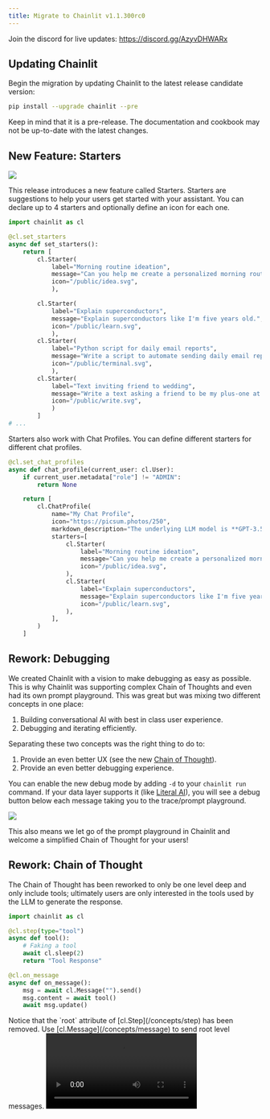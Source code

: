 ```yaml
---
title: Migrate to Chainlit v1.1.300rc0
---
```


<Note>Join the discord for live updates: https://discord.gg/AzyvDHWARx</Note>

## Updating Chainlit

Begin the migration by updating Chainlit to the latest release candidate version:

```bash
pip install --upgrade chainlit --pre
```

<Warning>
  Keep in mind that it is a pre-release. The documentation and cookbook may not
  be up-to-date with the latest changes.
</Warning>

## New Feature: Starters

<Frame caption="Starters example">
  <img src="/images/starters.gif" />
</Frame>

This release introduces a new feature called Starters. Starters are suggestions to help your users get started with your assistant.
You can declare up to 4 starters and optionally define an icon for each one.

```python starters.py
import chainlit as cl

@cl.set_starters
async def set_starters():
    return [
        cl.Starter(
            label="Morning routine ideation",
            message="Can you help me create a personalized morning routine that would help increase my productivity throughout the day? Start by asking me about my current habits and what activities energize me in the morning.",
            icon="/public/idea.svg",
            ),

        cl.Starter(
            label="Explain superconductors",
            message="Explain superconductors like I'm five years old.",
            icon="/public/learn.svg",
            ),
        cl.Starter(
            label="Python script for daily email reports",
            message="Write a script to automate sending daily email reports in Python, and walk me through how I would set it up.",
            icon="/public/terminal.svg",
            ),
        cl.Starter(
            label="Text inviting friend to wedding",
            message="Write a text asking a friend to be my plus-one at a wedding next month. I want to keep it super short and casual, and offer an out.",
            icon="/public/write.svg",
            )
        ]
# ...
```

Starters also work with Chat Profiles. You can define different starters for different chat profiles.

```python starters_with_chat_profiles.py
@cl.set_chat_profiles
async def chat_profile(current_user: cl.User):
    if current_user.metadata["role"] != "ADMIN":
        return None

    return [
        cl.ChatProfile(
            name="My Chat Profile",
            icon="https://picsum.photos/250",
            markdown_description="The underlying LLM model is **GPT-3.5**, a *175B parameter model* trained on 410GB of text data.",
            starters=[
                cl.Starter(
                    label="Morning routine ideation",
                    message="Can you help me create a personalized morning routine that would help increase my productivity throughout the day? Start by asking me about my current habits and what activities energize me in the morning.",
                    icon="/public/idea.svg",
                ),
                cl.Starter(
                    label="Explain superconductors",
                    message="Explain superconductors like I'm five years old.",
                    icon="/public/learn.svg",
                ),
            ],
        )
    ]
```

## Rework: Debugging

We created Chainlit with a vision to make debugging as easy as possible. This is why Chainlit was supporting complex Chain of Thoughts and even had its own prompt playground.
This was great but was mixing two different concepts in one place:

1. Building conversational AI with best in class user experience.
2. Debugging and iterating efficiently.

Separating these two concepts was the right thing to do to:

1. Provide an even better UX (see the new [Chain of Thought](#chain-of-thought-rework)).
2. Provide an even better debugging experience.

You can enable the new debug mode by adding `-d` to your `chainlit run` command. If your data layer supports it (like [Literal AI](https://literalai.com)), you will see a debug button below each message taking you to the trace/prompt playground.

<Frame caption="Debug example">
  <img src="/images/debug.gif" />
</Frame>

This also means we let go of the prompt playground in Chainlit and welcome a simplified Chain of Thought for your users!

## Rework: Chain of Thought

The Chain of Thought has been reworked to only be one level deep and only include tools; ultimately users are only interested in the tools used by the LLM to generate the response.

```python new_cot.py
import chainlit as cl

@cl.step(type="tool")
async def tool():
    # Faking a tool
    await cl.sleep(2)
    return "Tool Response"

@cl.on_message
async def on_message():
    msg = await cl.Message("").send()
    msg.content = await tool()
    await msg.update()
```

<Warning>
  Notice that the `root` attribute of [cl.Step](/concepts/step) has been
  removed. Use [cl.Message](/concepts/message) to send root level messages.
</Warning>

<Frame caption="New CoT">
  <video controls autoPlay loop src="/images/cot.mp4" />
</Frame>

The data layer is still be able to provide the full Chain of Thought for debugging purposes.

## Rework: Avatars

The previous `cl.Avatar` element was adding overhead to developers forcing them to resend the avatars to each session.
It was also not working with resumed conversations.

`cl.Avatar` has been removed entirely. Now, you should place your avatar files in `/public/avatars`.
Let's say your message author is `My Assistant`, then you should place the avatar in `/public/avatars/my-assistant.png`.

If no avatar is found, it will default to the favicon.

## Minor Changes

1. You can now configure the default theme in the `config.toml` file.

```toml config.toml
[UI]
  [UI.theme]
      default = "dark"
```

2. The `running`, `took_one` and `took_other` translations have been replaced by `used`.
   Either manually replace them in your translations or delete the translations file to regenerate it.

3. The `show_readme_as_default` config has been removed in favor of starters.

4. Root level messages will no longer collapse.

## Conclusion

<Note>
  Full changelog available
  [here](https://github.com/Chainlit/chainlit/blob/main/CHANGELOG.md#11300rc0---2024-05-27).
</Note>

This pre-release brings a lot of changes to Chainlit. It is not yet stable, but we are excited to hear your feedback on it and improve it further!
